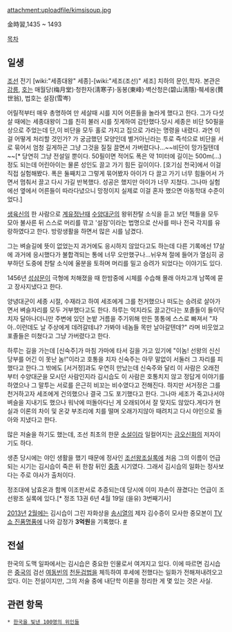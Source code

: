 attachment:uploadfile/kimsisoup.jpg

金時習,1435 ~ 1493

[[목차]]

== 일생 ==
[[조선]] 전기 [wiki:"세종대왕" 세종]-[wiki:"세조(조선)" 세조] 치하의 문인,학자. 
본관은 [[강릉]], [[호]]는 매월당(梅月堂)·청한자(淸寒子)·동봉(東峰)·벽산청은(碧山淸隱)·췌세옹(贅世翁), 법호는 설잠(雪岑)

어릴적부터 매우 총명하여 만 세살때 시를 지어 어른들을 놀라게 했다고 한다. 그가 다섯살 때에는 세종대왕이 그를 친히 불러 시를 짓게하여 감탄했다.당시 세종은 비단 50필을 상으로 주었는데 단,이 비단을 모두 홀로 가지고 집으로 가라는 명령을 내렸다. 과연 이걸 어떻게 처리할 것인가? 가 궁금했던 모양인데 별거아닌라는 투로 즉석으로 비단을 서로 묶어서 엄청 길게하곤 그냥 그것을 질질 끌면서 가버렸다나...~~비단이 망가질텐데~~[* 당연히 그냥 전설일 뿐이다. 50필이면 적어도 폭은 약 1미터에 길이는 500m(...)정도 되는데 어린아이는 물론 성인도 끌고 가기 힘든 길이이다. [호기심 천국]에서 이걸 직접 실험해봤다. 폭은 둘째치고 그렇게 묶어봤자 아이가 다 끌고 가기 너무 힘들어서 가면서 멈춰서 끌고 다시 가길 반복했다. 성공은 했지만 아이가 너무 지쳤다. 그나마 실험에선 옆에서 어른들이 따라다녔으니 망정이지 실제로 이걸 혼자 했으면 아동학대 수준이었다.]

[[생육신]]의 한 사람으로 [[계유정난]]때 [[수양대군]]의 왕위찬탈 소식을 듣고 보던 책들을 모두 모아 불사른 뒤 스스로 머리를 깎고 '설잠'이라는 법명으로 산사를 떠나 전국 각지를 유랑하였다고 한다. 방랑생활을 하면서 많은 시를 남겼다. 

그는 벼슬길에 뜻이 없었는지 과거에도 응시하지 않았다고도 하는데 다른 기록에선 17살에 과거에 응시했다가 불합격되는 통에 너무 오만했구나...뉘우쳐 절에 들어가 열심히 공부하던 도중에 찬탈 소식에 울분을 토하며 머리를 밀고 승려가 되었다는 이야기도 있다.

1456년 [[성삼문]]이 극형에 처해졌을 때 한밤중에 시체를 수습해 몰래 아차고개 남쪽에 묻고 장사지냈다고 한다.

양녕대군이 세종 시절, 수재라고 하여 세조에게 그를 천거했으나 떠도는 승려로 살아가면서 벼슬자리를 모두 거부했다고도 한다. 하루는 억지라도 끌고간다는 포졸들이 들이닥치자 달아나더니만 주변에 있던 논밭 거름을 주기위해 만든 똥통에 스스로 빠져서 "자아..이런데도 날 주상에게 데려갈테냐? 가봐야 네놈들 목만 날아갈텐데?" 라며 비웃었고 포졸들은 미쳤다고 그냥 가버렸다고 한다.

하루는 길을 가는데 [신숙주]가 마침 가마에 타서 길을 가고 있기에 "이놈! 선왕의 신신당부를 어긴 이 못난 놈!"이라고 호통을 치자 신숙주는 아무 말없이 서둘러 그 자리를 피했다고 한다.그 밖에도 [서거정]과도 우연히 만났는데 신숙주와 달리 이 사람은 오래전부터 수양대군을 모시던 사람인지라 김시습도 이 사람은 호통치지 않고 정답게 이야기를 하였으나 그 말투는 서로를 은근히 비꼬는 비수였다고 전해진다. 하지만 서거정은 그를 천거하고자 세조에게 건의했으나 결국 그도 포기했다고 한다. 그나마 세조가 죽고나서야 벼슬을 지내기도 했으나 워낙에 떠돌아다닌 게 오래되어서 잘 맞지도 않았다.게다가 현실과 이론의 차이 및 온갖 부조리에 치를 떨며 오래가지않아 때려치고 다시 야인으로 돌아와 지냈다고 한다.

많은 저술을 하기도 했는데, 조선 최초의 한문 [[소설]]이라 일컬어지는 [[금오신화]]의 저자이기도 하다.

생존 당시에는 야인 생활을 했기 때문에 정사인 [[조선왕조실록]]에 처음 그의 이름이 언급되는 시기는 김시습이 죽은 뒤 한참 뒤인 [[중종]] 시기였다. 그래서 김시습의 일화는 정사보다는 주로 야사가 출처이다.

정조대에 남효온과 함께 이조판서로 추증되는데 당시에 이미 자손이 끊겼다는 언급이 조선왕조 실록에 있다.[* 정조 13권 6년 4월 19일 (을유) 3번째기사]

[[2013년]] [[2월]]에는 김시습이 그린 자화상을 [[송시열]]의 제자 김수증이 모사한 중모본이 [[TV쇼 진품명품]]에 나와 감정가 '''3억원'''을 기록했다. [http://blog.daum.net/taopia/1419 #]

== 전설 ==
한국의 도맥 일파에서는 김시습은 중요한 인물로서 여겨지고 있다. 이에 따르면 김시습은 [[중국]]의 검선 [[여동빈]]의 [[천둔검법]]을 체득하여 후세에 전했다는 일화가 전해져내려오고 있다. 이는 전설이지만, 그의 저술 중에 내단학 이론을 정리한 게 몇 있는 것은 사실.

== 관련 항목 ==
 * [[한국을 빛낸 100명의 위인들]] 
